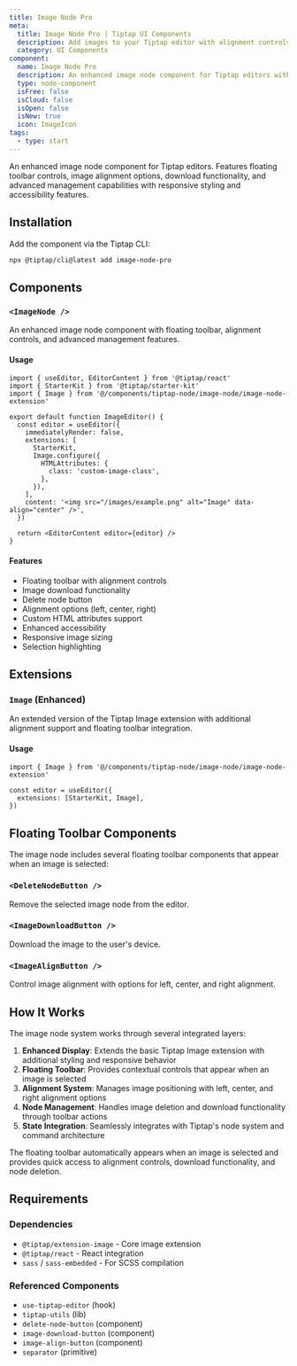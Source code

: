 ```yaml
---
title: Image Node Pro
meta:
  title: Image Node Pro | Tiptap UI Components
  description: Add images to your Tiptap editor with alignment controls, download functionality, and floating toolbar management.
  category: UI Components
component:
  name: Image Node Pro
  description: An enhanced image node component for Tiptap editors with floating toolbar, alignment controls, and advanced management features.
  type: node-component
  isFree: false
  isCloud: false
  isOpen: false
  isNew: true
  icon: ImageIcon
tags:
  - type: start
---
```



An enhanced image node component for Tiptap editors. Features floating toolbar controls, image alignment options, download functionality, and advanced management capabilities with responsive styling and accessibility features.

<CodeDemo isScrollable src="https://template.tiptap.dev/preview/tiptap-node/image-node-pro" />

## Installation

Add the component via the Tiptap CLI:

```bash
npx @tiptap/cli@latest add image-node-pro
```

## Components

### `<ImageNode />`

An enhanced image node component with floating toolbar, alignment controls, and advanced management features.

#### Usage

```tsx
import { useEditor, EditorContent } from '@tiptap/react'
import { StarterKit } from '@tiptap/starter-kit'
import { Image } from '@/components/tiptap-node/image-node/image-node-extension'

export default function ImageEditor() {
  const editor = useEditor({
    immediatelyRender: false,
    extensions: [
      StarterKit,
      Image.configure({
        HTMLAttributes: {
          class: 'custom-image-class',
        },
      }),
    ],
    content: '<img src="/images/example.png" alt="Image" data-align="center" />',
  })

  return <EditorContent editor={editor} />
}
```

#### Features

- Floating toolbar with alignment controls
- Image download functionality
- Delete node button
- Alignment options (left, center, right)
- Custom HTML attributes support
- Enhanced accessibility
- Responsive image sizing
- Selection highlighting

## Extensions

### `Image` (Enhanced)

An extended version of the Tiptap Image extension with additional alignment support and floating toolbar integration.

#### Usage

```tsx
import { Image } from '@/components/tiptap-node/image-node/image-node-extension'

const editor = useEditor({
  extensions: [StarterKit, Image],
})
```

## Floating Toolbar Components

The image node includes several floating toolbar components that appear when an image is selected:

### `<DeleteNodeButton />`

Remove the selected image node from the editor.

### `<ImageDownloadButton />`

Download the image to the user's device.

### `<ImageAlignButton />`

Control image alignment with options for left, center, and right alignment.

## How It Works

The image node system works through several integrated layers:

1. **Enhanced Display**: Extends the basic Tiptap Image extension with additional styling and responsive behavior
2. **Floating Toolbar**: Provides contextual controls that appear when an image is selected
3. **Alignment System**: Manages image positioning with left, center, and right alignment options
4. **Node Management**: Handles image deletion and download functionality through toolbar actions
5. **State Integration**: Seamlessly integrates with Tiptap's node system and command architecture

The floating toolbar automatically appears when an image is selected and provides quick access to alignment controls, download functionality, and node deletion.

## Requirements

### Dependencies

- `@tiptap/extension-image` - Core image extension
- `@tiptap/react` - React integration
- `sass` / `sass-embedded` - For SCSS compilation

### Referenced Components

- `use-tiptap-editor` (hook)
- `tiptap-utils` (lib)
- `delete-node-button` (component)
- `image-download-button` (component)
- `image-align-button` (component)
- `separator` (primitive)
